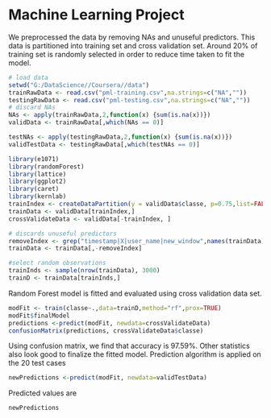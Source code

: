 Machine Learning Project
========================================================
We preprocessed the data by removing NAs and unuseful predictors. This data is partitioned into training set and cross validation set. Around 20% of training set is randomly selected in order to reduce time taken to fit the model. 

```r
# load data
setwd("G:/DataScience//Coursera//data")
trainRawData <- read.csv("pml-training.csv",na.strings=c("NA",""))
testingRawData <- read.csv("pml-testing.csv",na.strings=c("NA",""))
# discard NAs
NAs <- apply(trainRawData,2,function(x) {sum(is.na(x))}) 
validData <- trainRawData[,which(NAs == 0)]

testNAs <- apply(testingRawData,2,function(x) {sum(is.na(x))}) 
validTestData <- testingRawData[,which(testNAs == 0)]

library(e1071)
library(randomForest)
library(lattice)
library(ggplot2)
library(caret)
library(kernlab)
trainIndex <- createDataPartition(y = validData$classe, p=0.75,list=FALSE)
trainData <- validData[trainIndex,]
crossValidateData <- validData[-trainIndex, ]

# discards unuseful predictors
removeIndex <- grep("timestamp|X|user_name|new_window",names(trainData))
trainData <- trainData[,-removeIndex]

#select random observations
trainInds <- sample(nrow(trainData), 3000)
trainD <- trainData[trainInds,]
```
Random Forest model is fitted and evaluated using cross validation data set.
```r
modFit <- train(classe~.,data=trainD,method="rf",prox=TRUE)
modFit$finalModel
predictions <-predict(modFit, newdata=crossValidateData)
confusionMatrix(predictions, crossValidateData$classe)
```
Using confusion matrix, we find that accuracy is 97.59%. Other statistics also look good to finalize the fitted model. Prediction algorithm is applied on the 20 test cases
```r
newPredictions <-predict(modFit, newdata=validTestData)
```

Predicted values are
```r
newPredictions
```

